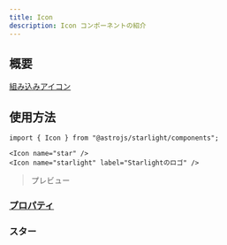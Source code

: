 ```yaml
---
title: Icon
description: Icon コンポーネントの紹介
---
```



## 概要

[組み込みアイコン](https://starlight.astro.build/ja/reference/icons/)

## 使用方法

```mdx
import { Icon } from "@astrojs/starlight/components";

<Icon name="star" />
<Icon name="starlight" label="Starlightのロゴ" />
```

> プレビュー

<Icon name="star" />
<Icon name="starlight" label="Starlightのロゴ" />

### [プロパティ](https://starlight.astro.build/ja/components/icons/#icon-%E3%83%97%E3%83%AD%E3%83%91%E3%83%86%E3%82%A3)

### <Icon name="star" />スター
